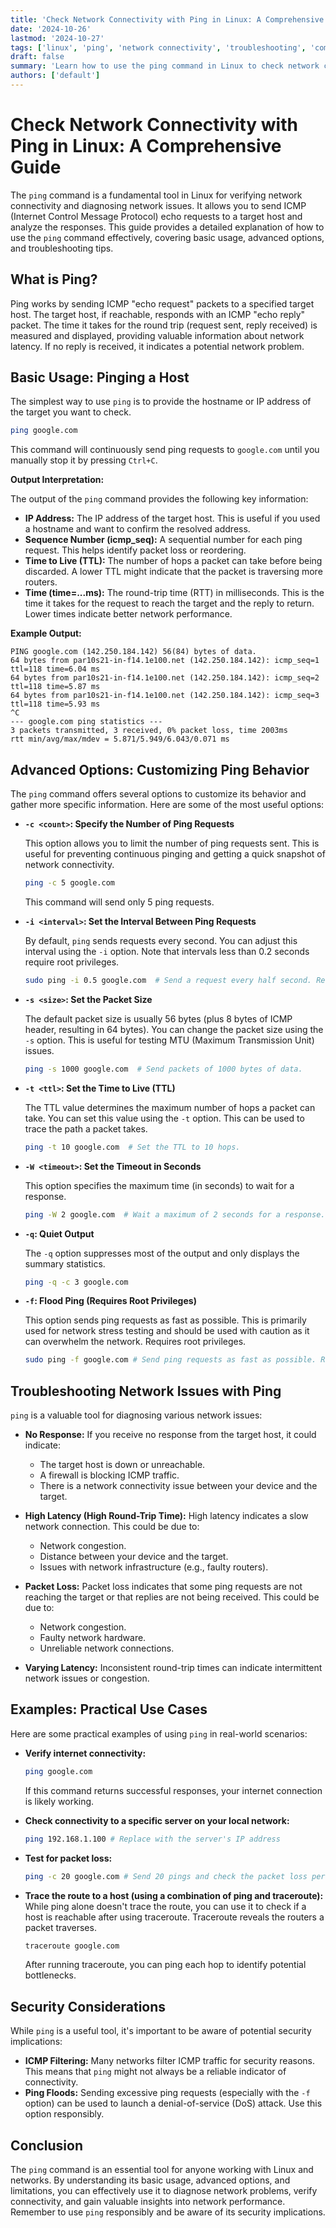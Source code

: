 ```yaml
---
title: 'Check Network Connectivity with Ping in Linux: A Comprehensive Guide'
date: '2024-10-26'
lastmod: '2024-10-27'
tags: ['linux', 'ping', 'network connectivity', 'troubleshooting', 'command line', 'network diagnostics']
draft: false
summary: 'Learn how to use the ping command in Linux to check network connectivity between two devices, troubleshoot network issues, and understand ping output. This comprehensive guide covers everything from basic usage to advanced options.'
authors: ['default']
---
```


# Check Network Connectivity with Ping in Linux: A Comprehensive Guide

The `ping` command is a fundamental tool in Linux for verifying network connectivity and diagnosing network issues. It allows you to send ICMP (Internet Control Message Protocol) echo requests to a target host and analyze the responses. This guide provides a detailed explanation of how to use the `ping` command effectively, covering basic usage, advanced options, and troubleshooting tips.

## What is Ping?

Ping works by sending ICMP "echo request" packets to a specified target host. The target host, if reachable, responds with an ICMP "echo reply" packet.  The time it takes for the round trip (request sent, reply received) is measured and displayed, providing valuable information about network latency.  If no reply is received, it indicates a potential network problem.

## Basic Usage: Pinging a Host

The simplest way to use `ping` is to provide the hostname or IP address of the target you want to check.

```bash
ping google.com
```

This command will continuously send ping requests to `google.com` until you manually stop it by pressing `Ctrl+C`.

**Output Interpretation:**

The output of the `ping` command provides the following key information:

*   **IP Address:** The IP address of the target host.  This is useful if you used a hostname and want to confirm the resolved address.
*   **Sequence Number (icmp_seq):**  A sequential number for each ping request. This helps identify packet loss or reordering.
*   **Time to Live (TTL):** The number of hops a packet can take before being discarded. A lower TTL might indicate that the packet is traversing more routers.
*   **Time (time=...ms):** The round-trip time (RTT) in milliseconds. This is the time it takes for the request to reach the target and the reply to return.  Lower times indicate better network performance.

**Example Output:**

```
PING google.com (142.250.184.142) 56(84) bytes of data.
64 bytes from par10s21-in-f14.1e100.net (142.250.184.142): icmp_seq=1 ttl=118 time=6.04 ms
64 bytes from par10s21-in-f14.1e100.net (142.250.184.142): icmp_seq=2 ttl=118 time=5.87 ms
64 bytes from par10s21-in-f14.1e100.net (142.250.184.142): icmp_seq=3 ttl=118 time=5.93 ms
^C
--- google.com ping statistics ---
3 packets transmitted, 3 received, 0% packet loss, time 2003ms
rtt min/avg/max/mdev = 5.871/5.949/6.043/0.071 ms
```

## Advanced Options: Customizing Ping Behavior

The `ping` command offers several options to customize its behavior and gather more specific information. Here are some of the most useful options:

*   **`-c <count>`: Specify the Number of Ping Requests**

    This option allows you to limit the number of ping requests sent. This is useful for preventing continuous pinging and getting a quick snapshot of network connectivity.

    ```bash
    ping -c 5 google.com
    ```

    This command will send only 5 ping requests.

*   **`-i <interval>`:  Set the Interval Between Ping Requests**

    By default, `ping` sends requests every second.  You can adjust this interval using the `-i` option.  Note that intervals less than 0.2 seconds require root privileges.

    ```bash
    sudo ping -i 0.5 google.com  # Send a request every half second. Requires sudo for values < 0.2
    ```

*   **`-s <size>`: Set the Packet Size**

    The default packet size is usually 56 bytes (plus 8 bytes of ICMP header, resulting in 64 bytes). You can change the packet size using the `-s` option.  This is useful for testing MTU (Maximum Transmission Unit) issues.

    ```bash
    ping -s 1000 google.com  # Send packets of 1000 bytes of data.
    ```

*   **`-t <ttl>`: Set the Time to Live (TTL)**

    The TTL value determines the maximum number of hops a packet can take. You can set this value using the `-t` option.  This can be used to trace the path a packet takes.

    ```bash
    ping -t 10 google.com  # Set the TTL to 10 hops.
    ```

*   **`-W <timeout>`: Set the Timeout in Seconds**

    This option specifies the maximum time (in seconds) to wait for a response.

    ```bash
    ping -W 2 google.com  # Wait a maximum of 2 seconds for a response.
    ```

*   **`-q`:  Quiet Output**

    The `-q` option suppresses most of the output and only displays the summary statistics.

    ```bash
    ping -q -c 3 google.com
    ```

*   **`-f`: Flood Ping (Requires Root Privileges)**

    This option sends ping requests as fast as possible. This is primarily used for network stress testing and should be used with caution as it can overwhelm the network.  Requires root privileges.

    ```bash
    sudo ping -f google.com # Send ping requests as fast as possible. Requires sudo.
    ```

## Troubleshooting Network Issues with Ping

`ping` is a valuable tool for diagnosing various network issues:

*   **No Response:** If you receive no response from the target host, it could indicate:
    *   The target host is down or unreachable.
    *   A firewall is blocking ICMP traffic.
    *   There is a network connectivity issue between your device and the target.

*   **High Latency (High Round-Trip Time):** High latency indicates a slow network connection.  This could be due to:
    *   Network congestion.
    *   Distance between your device and the target.
    *   Issues with network infrastructure (e.g., faulty routers).

*   **Packet Loss:** Packet loss indicates that some ping requests are not reaching the target or that replies are not being received. This could be due to:
    *   Network congestion.
    *   Faulty network hardware.
    *   Unreliable network connections.

*   **Varying Latency:** Inconsistent round-trip times can indicate intermittent network issues or congestion.

## Examples: Practical Use Cases

Here are some practical examples of using `ping` in real-world scenarios:

*   **Verify internet connectivity:**

    ```bash
    ping google.com
    ```

    If this command returns successful responses, your internet connection is likely working.

*   **Check connectivity to a specific server on your local network:**

    ```bash
    ping 192.168.1.100 # Replace with the server's IP address
    ```

*   **Test for packet loss:**

    ```bash
    ping -c 20 google.com # Send 20 pings and check the packet loss percentage.
    ```

*   **Trace the route to a host (using a combination of ping and traceroute):** While ping alone doesn't trace the route, you can use it to check if a host is reachable after using traceroute.  Traceroute reveals the routers a packet traverses.

    ```bash
    traceroute google.com
    ```

    After running traceroute, you can ping each hop to identify potential bottlenecks.

## Security Considerations

While `ping` is a useful tool, it's important to be aware of potential security implications:

*   **ICMP Filtering:** Many networks filter ICMP traffic for security reasons. This means that `ping` might not always be a reliable indicator of connectivity.
*   **Ping Floods:** Sending excessive ping requests (especially with the `-f` option) can be used to launch a denial-of-service (DoS) attack.  Use this option responsibly.

## Conclusion

The `ping` command is an essential tool for anyone working with Linux and networks. By understanding its basic usage, advanced options, and limitations, you can effectively use it to diagnose network problems, verify connectivity, and gain valuable insights into network performance.  Remember to use `ping` responsibly and be aware of its security implications.